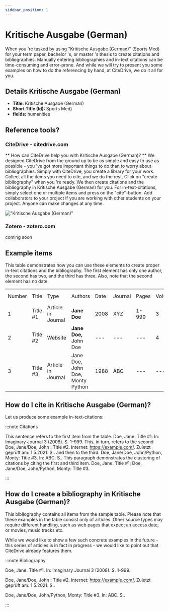 ```yaml
---
sidebar_position: 1
---
```


# Kritische Ausgabe (German)

When you 're tasked by using "Kritische Ausgabe (German)" (Sports Med) for your term paper, bachelor 's, or master 's thesis to create citations and bibliographies.
Manually entering bibliographies and in-text citations can be time-consuming and error-prone. And while we will try to present you some examples on how to do the referencing by hand, at CiteDrive, we do it all for you.

## Details  Kritische Ausgabe (German)
* **Title:** Kritische Ausgabe (German)
* **Short Title (Id):** Sports Med)
* **fields:** humanities

## Reference tools?
### CiteDrive - citedrive.com
** How can CiteDrive help you with Kritische Ausgabe (German)? **
We designed CiteDrive from the ground up to be as simple and easy to use as possible - you 've got more important things to do than to worry about bibliographies. Simply with CiteDrive, you create a library for your work. Collect all the items you need to cite, and we do the rest. Click on "create bibliography" when you 're ready. We then create citations and the bibliography in Kritische Ausgabe (German) for you. For in-text-citations, simply select one or multiple items and press on the "cite"-button. Add collaborators to your project if you are working with other students on your project. Anyone can make changes at any time.


!["Kritische Ausgabe (German)"](images/kritische-ausgabe-german.svg "Choose Kritische Ausgabe (German) in the CiteDrive App")

### Zotero - zotero.com

coming soon

## Example items

This table demonstrates how you can use these elements to create proper in-text citations and the bibliography. The first element has only one author, the second has two, and the third has three. Also, note that the second element has no date.


<table>
  <tr>
   <td>Number
   </td>
   <td>Title
   </td>
   <td>Type
   </td>
   <td>Authors
   </td>
   <td>Date
   </td>
   <td>Journal
   </td>
   <td>Pages
   </td>
   <td>Volume
   </td>
   <td>Issue
   </td>
   <td>Access Date
   </td>
  </tr>
  <tr>
   <td>1
   </td>
   <td>Title #1
   </td>
   <td>Article in Journal
   </td>
   <td><strong>Jane Doe</strong>
   </td>
   <td>2008
   </td>
   <td>XYZ
   </td>
   <td>1-999
   </td>
   <td>3
   </td>
   <td>2
   </td>
   <td>--
   </td>
  </tr>
  <tr>
   <td>
2
   </td>
   <td>Title #2
   </td>
   <td>Website
   </td>
   <td><strong>Jane Doe, </strong>John Doe
   </td>
   <td>---
   </td>
   <td>---
   </td>
   <td>---
   </td>
   <td>4
   </td>
   <td>---
   </td>
   <td>2020-05-01
   </td>
  </tr>
  <tr>
   <td>3
   </td>
   <td>Title #3
   </td>
   <td>Article in Journal
   </td>
   <td>Jane Doe, John Doe, Monty Python
   </td>
   <td>1988
   </td>
   <td>ABC
   </td>
   <td>---
   </td>
   <td>---
   </td>
   <td>16
   </td>
   <td>---
   </td>
  </tr>
</table>



## How do I cite in  Kritische Ausgabe (German)?

Let us produce some example in-text-citations:

:::note Citations


This sentence refers to the first item from the table. Doe, Jane: Title #1. In: Imaginary Journal  3 (2008). S. 1–999. This, in turn, refers to the second Doe, Jane/Doe, John : Title #2. Internet: https://example.com/. Zuletzt geprüft am: 1.5.2021. S..
and then to the third.  Doe, Jane/Doe, John/Python, Monty: Title #3. In: ABC. S..
This paragraph demonstrates the clustering of citations by citing the first and third item. Doe, Jane: Title #1; Doe, Jane/Doe, John/Python, Monty: Title #3.

:::

## How do I create a bibliography in Kritische Ausgabe (German)?

This bibliography contains all items from the sample table. Please note that these examples in the table consist only of articles. Other source types may require different handling, such as web pages that expect an access date, or movies, music tracks etc.

While we would like to show a few such concrete examples in the future - this series of articles is in fact in progress - we would like to point out that CiteDrive already features them.

:::note Bibliography

Doe, Jane: Title #1. In: Imaginary Journal  3 (2008). S. 1–999.

Doe, Jane/Doe, John : Title #2. Internet: https://example.com/. Zuletzt geprüft am: 1.5.2021. S..

Doe, Jane/Doe, John/Python, Monty: Title #3. In: ABC. S..



:::


        